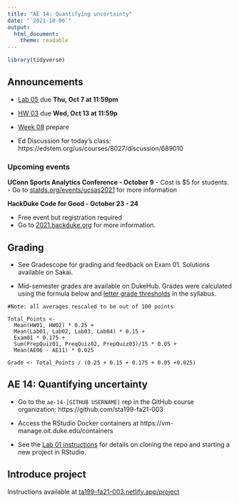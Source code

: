 ```yaml
---
title: "AE 14: Quantifying uncertainty"
date: "`2021-10-06`"
output: 
  html_document:
    theme: readable
---
```


```r
library(tidyverse)
```

## Announcements

- [Lab 05](https://sta199-fa21-003.netlify.app/labs/lab-05-gss.html) due **Thu, Oct 7 at 11:59pm**

- [HW 03](https://sta199-fa21-003.netlify.app/hw/hw-03.html) due **Wed, Oct 13 at 11:59p**

- [Week 08](https://sta199-fa21-003.netlify.app/prepare/week-08.html) prepare 

- Ed Discussion for today's class: https://edstem.org/us/courses/8027/discussion/689010


### Upcoming events

**UConn Sports Analytics Conference - October 9**
- Cost is $5 for students. 
- Go to [statds.org/events/ucsas2021](https://statds.org/events/ucsas2021/index.html) for more information 

**HackDuke Code for Good - October 23 - 24**

- Free event but registration required
- Go to [2021.hackduke.org](https://2021.hackduke.org/) for more information. 
 
## Grading 

- See Gradescope for grading and feedback on Exam 01. Solutions available on Sakai. 

- Mid-semester grades are available on DukeHub. Grades were calculated using the formula below and [letter grade thresholds](https://sta199-fa21-003.netlify.app/syllabus/#grading) in the syllabus. 

```
#Note: all averages rescaled to be out of 100 points

Total_Points <- 
  Mean(HW01, HW02) * 0.25 + 
  Mean(Lab01, Lab02, Lab03, Lab04) * 0.15 + 
  Exam01 * 0.175 + 
  Sum(PrepQuiz01, PreqQuiz02, PrepQuiz03)/15 * 0.05 + 
  Mean(AE06 - AE11) * 0.025

Grade <- Total_Points / (0.25 + 0.15 + 0.175 + 0.05 +0.025)
```


## AE 14: Quantifying uncertainty

- Go to the `ae-14-[GITHUB USERNAME]` rep in the GitHub course organization:  https://github.com/sta199-fa21-003

- Access the RStudio Docker containers at https://vm-manage.oit.duke.edu/containers

- See the [Lab 01 instructions](https://sta199-fa21-003.netlify.app/labs/lab-01-hello-r.html) for details on cloning the repo and starting a new project in RStudio. 

## Introduce project 

Instructions available at [ta199-fa21-003.netlify.app/project](https://sta199-fa21-003.netlify.app/project/)
